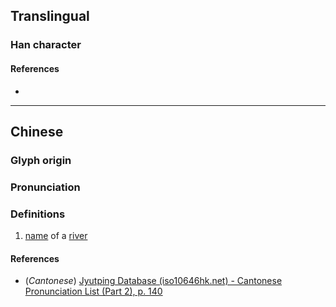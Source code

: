 {{character info}}
==Translingual==

===Han character===
{{Han char|rn=85|rad=水|as=08|sn=11|four=37164|canj=ESJR|ids=⿰氵居}}

====References====
* {{Han ref|kx=0628.210|dkj=17603|hdz=31664.050|uh=6DBA|ud=28090|bh=D5FA|bd=54778}}

----

==Chinese==
{{zh-forms}}

===Glyph origin===
{{Han etym}}

===Pronunciation===
{{zh-pron
|m=jū
|c=geoi1
|mc=y
|oc=y
|ma=
|cat=pn
}}

===Definitions===
{{zh-hanzi}}

# [[name]] of a [[river]]

====References====
* (''Cantonese'') [http://www.iso10646hk.net/jp/document/download.jsp Jyutping Database (iso10646hk.net) - Cantonese Pronunciation List (Part 2), p. 140]
